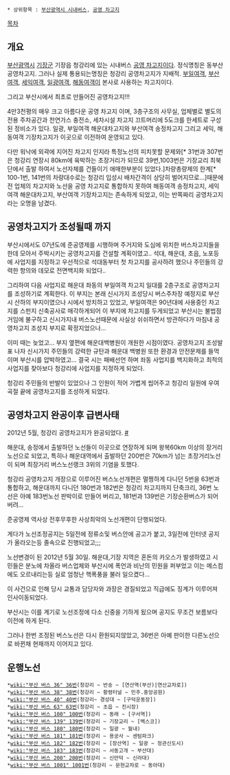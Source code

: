  
 * 상위항목 : [[부산광역시 시내버스]], [[공영 차고지]]

[[목차]]
== 개요 ==
[[부산광역시]] [[기장군]] 기장읍 청강리에 있는 시내버스 [[공영 차고지]]이다. 정식명칭은 동부산공영차고지. 그러나 실제 통용되는명칭은 청강리 공영차고지가 지배적. [[부일여객]], [[부산여객]], [[세익여객]], [[일광여객]], [[해동여객]]이 본사로 사용하는 차고지이다. 

그리고 부산시에서 최초로 만들어진 공영차고지!!!

4만3천평의 매우 크고 아름다운 공영 차고지 이며, 3층구조의 사무실, 업체별로 별도의 전용 주차공간과 천연가스 충전소, 세차시설 차고지 끄트머리에 5도크를 한세트로 구성된 정비소가 있다. 일광, 부일여객 해운대차고지와 부산여객 송정차고지 그리고 세익, 해동여객 기장차고지가 이곳으로 이전하여 운영되고 있다.

다만 워낙에 외곽에 지어진 차고지 인지라  특정노선의 피치못할 문제와[* 31번과 307번은 청강리 연장시 80km에 육박하는 초장거리가 되므로 39번,1003번은 기장교리 최북단에서 출발 하여서 노선자체를 건들이기 애매한부분이 있었다.]차량총량제의 한계[* 100-1번, 141번의 차량대수로는 청강리 입성시 배차간격이 상당히 벌어지므로...]때문에 전 업체의 차고지와 노선을 공영 차고지로 통합하지 못하여 해동여객 송정차고지, 세익여객 해운대차고지, 부산여객 기장차고지는 존속하게 되었고, 이는 반쪽짜리 공영차고지라는 오명을 남겼다. 

== 공영차고지가 조성될때 까지 ==

부산시에서도 07년도에 준공영제를 시행하며 주거지와 도심에 위치한 버스차고지들을 한데 모아서 주박시키는 공영차고지를 건설할 계획이였고.. 석대, 해운대, 초읍, 노포등에 사업지를 지정하고 우선적으로 석대동부터 첫 차고지를 공사하려 했으나 주민들의 강력한 항의와 데모로 전면백지화 되었다..

그리하여 다음 사업지로 해운대 좌동의 부일여객 차고지 일대를 2층구조로 공영차고지를 조성하기로 계획한다. 
이 부지는 본래 신시가지 조성당시 버스주차장 예정지로 부산시 산하의 부지이였으나 시에서 방치하고 있었고, 부일여객은 90년대에 사용중인 차고지를 스펀지 신축공사로 매각하게되어 이 부지에 차고지를 두게되었고 부산시는 불법점거임에 불구하고 신시가지내 버스노선때문에 사실상 쉬쉬하면서 방관하다가 마침내 공영차고지 조성지 부지로 확정지었으나... 

이미 때는 늦었고... 부지 옆편에 해운대백병원이 개원한 시점이였다. 공영차고지 조성발표 나자 신시가지 주민들의 강력한 규탄과 해운대 백병원 또한 환경과 안전문제를 들먹이며 부산시를 압박하였고... 결국 시는 패배선언 하며 좌동 사업지를 백지화하고 최적의 사업지를 찾아보다 청강리에 사업지를 지정하게 되었다.
 
청강리 주민들의 반발이 있었으나 그 인원이 적어 가볍게 씹어주고 청강리 일원에 우여곡절 끝에 공영차고지를 조성하게 되었다.

== 공영차고지 완공이후 급변사태 ==

2012년 5월, 청강리 공영차고지가 완공되었다. [http://news.busan.go.kr/sub/search_01_view.jsp?arti_sno=201205301100220001 #]

해운대, 송정에서 출발하던 노선들이 이곳으로 연장하게 되며 왕복60km 이상의 장거리 노선으로 되었고, 특히나 해운대역에서 출발하던 200번은 70km가 넘는 초장거리노선이 되며 최장거리 버스노선랭크 3위의 기염을 토했다.

청강리 공영차고지 개장으로 이루어진 버스노선개편은 멀쩡하게 다니던 5번을 63번과 통합하고, 해운대까지 다니던 180번과 182번은 청강리 차고지까지 단축크리, 36번 노선은 아예 183번노선 판박이로 만들어 버리고, 181번과 139번은 기장순환버스가 되어버려...

준공영제 역사상 전후무후한 사상최악의 노선개편이 단행되었다. 

게다가 노선조정공지는 5일전에 정류소및 버스안에 공고가 붙고, 3일전에 인터넷 공지가 올라오는등 졸속으로 진행되었고;;; 

노선변경이 된 2012년 5월 30일. 해운대,기장 지역은 혼돈의 카오스가 발생하였고 시민들은 분노에 차올라 버스업체와 부산시에 폭언과 비난의 민원을 퍼부었고 이는 메스컴에도 오르내리는등 실로 엄청난 핵폭풍을 불러 일으켰다...

이 사건으로 인해 당시 교통과 담당자와 과장은 경질되었고 직급에도 징계가 이루어져 인사이동되었다. 

부산시는 이를 계기로 노선조정에 다소 신중을 기하게 됬으며 공지도 무조건 보름보다 이전에 하게 된다. 

그러나 한번 조정된 버스노선은 다시 환원되지않았고, 36번은 아예 판이한 다른노선으로 바뀐채 현재까지 이어지고 있다.


== 운행노선 ==
 *[[wiki:"부산 버스 36" 36번]](청강리 ~ 반송 ~ [연산역(부산)|연산교차로])
 *[[wiki:"부산 버스 38" 38번]](청강리 ~ 황령터널 ~ 민주.중앙공원)
 *[[wiki:"부산 버스 40" 40번]](청강리~ 경성대 ~ [구덕운동장])
 *[[wiki:"부산 버스 63" 63번]](청강리 ~ 초읍 ~ 진시장)
 *[[wiki:"부산 버스 100" 100번]](청강리 ~ 동래 ~ [구서역])
 *[[wiki:"부산 버스 139" 139번]](청강리 ~ 기장교리 ~ [벡스코])
 *[[wiki:"부산 버스 180" 180번]](청강리 ~ 일광 ~ 월내)
 *[[wiki:"부산 버스 181" 181번]](청강리 ~ 용궁사 ~ 센텀파크)
 *[[wiki:"부산 버스 182" 182번]](청강리 ~ [장산역] ~ 일광 ~ 정관신도시)
 *[[wiki:"부산 버스 183" 183번]](청강리 ~ 서동고개 ~ 부산대)
 *[[wiki:"부산 버스 200" 200번]](청강리 ~ 신만덕 ~ 신라대)
 *[[wiki:"부산 버스 1001" 1001번]](청강리 ~ 문현교차로 ~ 동아대)
 
